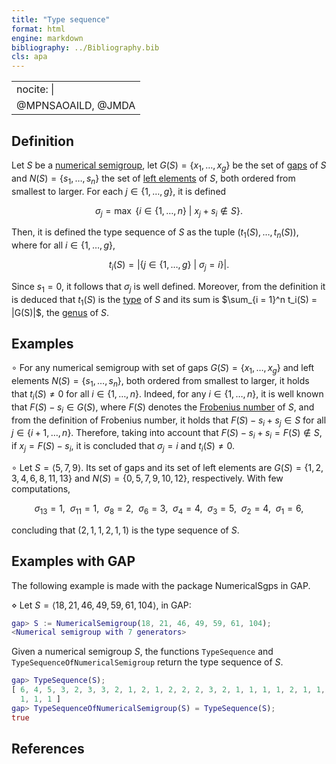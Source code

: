 ```yaml
---
title: "Type sequence"
format: html
engine: markdown
bibliography: ../Bibliography.bib
cls: apa
---
```


---
nocite: |
  @MPNSAOAILD, @JMDA
---

<!-- Barucci, V., Dobbs, D. D. and Fontana, M., Maximality properties in numerical semigroups and applications to one-dimensional analytically irreducible local domains, American Mathematical Society, Memoirs of the American Mathematical Society (598) (1997). -->

## Definition

Let $S$ be a [numerical semigroup](Numerical-semigroup.qmd), let $G(S) = \{x_1, \ldots, x_g\}$ be the set of [gaps](Gap.qmd) of $S$ and $N(S) = \{s_1, \ldots, s_n\}$ the set of [left elements](Left-elements.qmd) of $S$, both ordered from smallest to larger. For each $j \in \{1, \ldots, g\}$, it is defined

$$
\sigma_j = \max ~ \{i \in \{1, \ldots, n\} ~ | ~ x_j + s_i \not \in S \}.
$$ 

Then, it is defined the type sequence of $S$ as the tuple $(t_1(S), \ldots, t_n(S))$, where for all $i \in \{1, \ldots, g\}$,

$$
t_i(S) = |\{j \in \{1, \ldots, g\} ~ | ~ \sigma_j = i \}|.
$$

Since $s_1 = 0$, it follows that $\sigma_j$ is well defined. Moreover, from the definition it is deduced that $t_1(S)$ is the [type](Type.qmd) of $S$ and its sum is $\sum_{i = 1}^n t_i(S) = |G(S)|$, the [genus](Genus.qmd) of $S$.

## Examples

$\circ$ For any numerical semigroup with set of gaps $G(S) = \{x_1, \ldots, x_g\}$ and left elements $N(S) = \{s_1, \ldots, s_n\}$, both ordered from smallest to larger, it holds that $t_i(S) \ne 0$ for all $i \in \{1, \ldots, n\}$. Indeed, for any $i \in \{1, \ldots, n\}$, it is well known that $F(S) - s_i \in G(S)$, where $F(S)$ denotes the [Frobenius number](Frobenius-number.qmd) of $S$, and from the definition of Frobenius number, it holds that $F(S) - s_i + s_{j} \in S$ for all $j \in \{i+1, \ldots, n\}$. Therefore, taking into account that $F(S) - s_i + s_i = F(S) \not \in S$, if $x_j = F(S) - s_i$, it is concluded that $\sigma_j = i$ and $t_i(S) \ne 0$.

$\circ$ Let $S = \langle 5, 7, 9 \rangle$. Its set of gaps and its set of left elements are $G(S) = \{1, 2, 3, 4, 6, 8, 11, 13\}$ and $N(S) = \{0, 5, 7, 9, 10, 12\}$, respectively. With few computations,

$$
\sigma_{13} = 1, ~~ \sigma_{11} = 1, ~~ \sigma_8 = 2, ~~ \sigma_6 = 3, ~~ \sigma_4 = 4, ~~ \sigma_3 = 5, ~~ \sigma_2 = 4, ~~ \sigma_1 = 6,
$$

concluding that $(2, 1, 1, 2, 1, 1)$ is the type sequence of $S$.

## Examples with GAP

The following example is made with the package NumericalSgps in GAP.

$\diamond$ Let $S = \langle 18, 21, 46, 49, 59, 61, 104 \rangle$, in GAP:

``` gap
gap> S := NumericalSemigroup(18, 21, 46, 49, 59, 61, 104);
<Numerical semigroup with 7 generators>
```

Given a numerical semigroup $S$, the functions `TypeSequence` and `TypeSequenceOfNumericalSemigroup` return the type sequence of $S$.

``` gap
gap> TypeSequence(S);
[ 6, 4, 5, 3, 2, 3, 3, 2, 1, 2, 1, 2, 2, 2, 3, 2, 1, 1, 1, 1, 2, 1, 1, 2, 2, 2, 1, 1, 1,
  1, 1, 1 ]
gap> TypeSequenceOfNumericalSemigroup(S) = TypeSequence(S);
true
```

## References

::: {#refs}

:::
